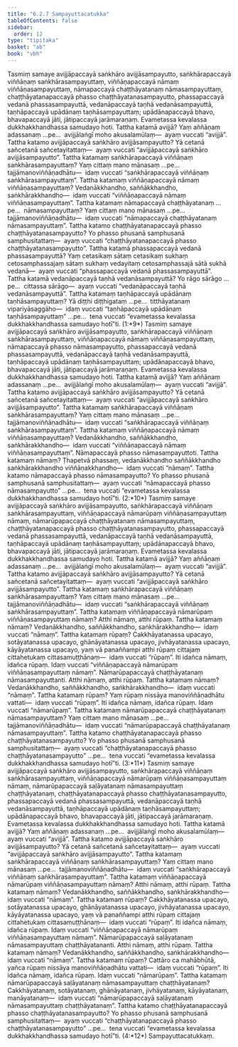 ```yaml
---
title: "6.2.7 Sampayuttacatukka"
tableOfContents: false
sidebar:
  order: 12
type: "tipitaka"
basket: "ab"
book: "vbh"
---
```



<DynamicBreadcrumb />

<Division number="264" book="vbh" bookNo="30" page="159">

<Paragraph number="1064" book="vbh">
Tasmiṃ samaye avijjāpaccayā saṅkhāro avijjāsampayutto, saṅkhārapaccayā viññāṇaṃ saṅkhārasampayuttaṃ, viññāṇapaccayā nāmaṃ viññāṇasampayuttaṃ, nāmapaccayā chaṭṭhāyatanaṃ nāmasampayuttaṃ, chaṭṭhāyatanapaccayā phasso chaṭṭhāyatanasampayutto, phassapaccayā vedanā phassasampayuttā, vedanāpaccayā taṇhā vedanāsampayuttā, taṇhāpaccayā upādānaṃ taṇhāsampayuttaṃ; upādānapaccayā bhavo, bhavapaccayā jāti, jātipaccayā jarāmaraṇaṃ. Evametassa kevalassa dukkhakkhandhassa samudayo hoti.
</Paragraph>

</Division>
<Division number="265" book="vbh" bookNo="30" page="159">

<Paragraph number="1065" book="vbh">
Tattha katamā avijjā? Yaṃ aññāṇaṃ adassanaṃ …pe…  avijjālaṅgī moho akusalamūlaṃ—  ayaṃ vuccati “avijjā”.
</Paragraph>

<Paragraph number="1066" book="vbh">
Tattha katamo avijjāpaccayā saṅkhāro avijjāsampayutto? Yā cetanā sañcetanā sañcetayitattaṃ—  ayaṃ vuccati “avijjāpaccayā saṅkhāro avijjāsampayutto”.
</Paragraph>

<Paragraph number="1067" book="vbh">
Tattha katamaṃ saṅkhārapaccayā viññāṇaṃ saṅkhārasampayuttaṃ? Yaṃ cittaṃ mano mānasaṃ …pe…  tajjāmanoviññāṇadhātu—  idaṃ vuccati “saṅkhārapaccayā viññāṇaṃ saṅkhārasampayuttaṃ”.
</Paragraph>

<Paragraph number="1068" book="vbh">
Tattha katamaṃ viññāṇapaccayā nāmaṃ viññāṇasampayuttaṃ? Vedanākkhandho, saññākkhandho, saṅkhārakkhandho—  idaṃ vuccati “viññāṇapaccayā nāmaṃ viññāṇasampayuttaṃ”.
</Paragraph>

<Paragraph number="1069" book="vbh">
Tattha katamaṃ nāmapaccayā chaṭṭhāyatanaṃ …pe…  nāmasampayuttaṃ? Yaṃ cittaṃ mano mānasaṃ …pe…  tajjāmanoviññāṇadhātu—  idaṃ vuccati “nāmapaccayā chaṭṭhāyatanaṃ nāmasampayuttaṃ”.
</Paragraph>

<Paragraph number="1070" book="vbh">
Tattha katamo chaṭṭhāyatanapaccayā phasso chaṭṭhāyatanasampayutto? Yo phasso phusanā samphusanā samphusitattaṃ—  ayaṃ vuccati “chaṭṭhāyatanapaccayā phasso chaṭṭhāyatanasampayutto”.
</Paragraph>

<Paragraph number="1071" book="vbh">
Tattha katamā phassapaccayā vedanā phassasampayuttā? Yaṃ cetasikaṃ sātaṃ cetasikaṃ sukhaṃ cetosamphassajaṃ sātaṃ sukhaṃ vedayitaṃ cetosamphassajā sātā sukhā vedanā—  ayaṃ vuccati “phassapaccayā vedanā phassasampayuttā”.
</Paragraph>

<Paragraph number="1072" book="vbh">
Tattha katamā vedanāpaccayā taṇhā vedanāsampayuttā? Yo rāgo sārāgo …pe…  cittassa sārāgo—  ayaṃ vuccati “vedanāpaccayā taṇhā vedanāsampayuttā”.
</Paragraph>

<Paragraph number="1073" book="vbh">
Tattha katamaṃ taṇhāpaccayā upādānaṃ taṇhāsampayuttaṃ? Yā diṭṭhi diṭṭhigataṃ …pe…  titthāyatanaṃ vipariyāsaggāho—  idaṃ vuccati “taṇhāpaccayā upādānaṃ taṇhāsampayuttaṃ” …pe…  tena vuccati “evametassa kevalassa dukkhakkhandhassa samudayo hotī”ti. (1:*9*)
</Paragraph>

</Division>
<Division number="266" book="vbh" bookNo="30" page="160">

<Paragraph number="1074" book="vbh">
Tasmiṃ samaye avijjāpaccayā saṅkhāro avijjāsampayutto, saṅkhārapaccayā viññāṇaṃ saṅkhārasampayuttaṃ, viññāṇapaccayā nāmaṃ viññāṇasampayuttaṃ, nāmapaccayā phasso nāmasampayutto, phassapaccayā vedanā phassasampayuttā, vedanāpaccayā taṇhā vedanāsampayuttā, taṇhāpaccayā upādānaṃ taṇhāsampayuttaṃ; upādānapaccayā bhavo, bhavapaccayā jāti, jātipaccayā jarāmaraṇaṃ. Evametassa kevalassa dukkhakkhandhassa samudayo hoti.
</Paragraph>

</Division>
<Division number="267" book="vbh" bookNo="30" page="161">

<Paragraph number="1075" book="vbh">
Tattha katamā avijjā? Yaṃ aññāṇaṃ adassanaṃ …pe…  avijjālaṅgī moho akusalamūlaṃ—  ayaṃ vuccati “avijjā”.
</Paragraph>

<Paragraph number="1076" book="vbh">
Tattha katamo avijjāpaccayā saṅkhāro avijjāsampayutto? Yā cetanā sañcetanā sañcetayitattaṃ—  ayaṃ vuccati “avijjāpaccayā saṅkhāro avijjāsampayutto”.
</Paragraph>

<Paragraph number="1077" book="vbh">
Tattha katamaṃ saṅkhārapaccayā viññāṇaṃ saṅkhārasampayuttaṃ? Yaṃ cittaṃ mano mānasaṃ …pe…  tajjāmanoviññāṇadhātu—  idaṃ vuccati “saṅkhārapaccayā viññāṇaṃ saṅkhārasampayuttaṃ”.
</Paragraph>

<Paragraph number="1078" book="vbh">
Tattha katamaṃ viññāṇapaccayā nāmaṃ viññāṇasampayuttaṃ? Vedanākkhandho, saññākkhandho, saṅkhārakkhandho—  idaṃ vuccati “viññāṇapaccayā nāmaṃ viññāṇasampayuttaṃ”.
</Paragraph>

<Paragraph number="1079" book="vbh">
Nāmapaccayā phasso nāmasampayuttoti. Tattha katamaṃ nāmaṃ? Ṭhapetvā phassaṃ, vedanākkhandho saññākkhandho saṅkhārakkhandho viññāṇakkhandho—  idaṃ vuccati “nāmaṃ”.
</Paragraph>

<Paragraph number="1080" book="vbh">
Tattha katamo nāmapaccayā phasso nāmasampayutto? Yo phasso phusanā samphusanā samphusitattaṃ—  ayaṃ vuccati “nāmapaccayā phasso nāmasampayutto” …pe…  tena vuccati “evametassa kevalassa dukkhakkhandhassa samudayo hotī”ti. (2:*10*)
</Paragraph>

</Division>
<Division number="268" book="vbh" bookNo="30" page="161">

<Paragraph number="1081" book="vbh">
Tasmiṃ samaye avijjāpaccayā saṅkhāro avijjāsampayutto, saṅkhārapaccayā viññāṇaṃ saṅkhārasampayuttaṃ, viññāṇapaccayā nāmarūpaṃ viññāṇasampayuttaṃ nāmaṃ, nāmarūpapaccayā chaṭṭhāyatanaṃ nāmasampayuttaṃ, chaṭṭhāyatanapaccayā phasso chaṭṭhāyatanasampayutto, phassapaccayā vedanā phassasampayuttā, vedanāpaccayā taṇhā vedanāsampayuttā, taṇhāpaccayā upādānaṃ taṇhāsampayuttaṃ; upādānapaccayā bhavo, bhavapaccayā jāti, jātipaccayā jarāmaraṇaṃ. Evametassa kevalassa dukkhakkhandhassa samudayo hoti.
</Paragraph>

</Division>
<Division number="269" book="vbh" bookNo="30" page="162">

<Paragraph number="1082" book="vbh">
Tattha katamā avijjā? Yaṃ aññāṇaṃ adassanaṃ …pe…  avijjālaṅgī moho akusalamūlaṃ—  ayaṃ vuccati “avijjā”.
</Paragraph>

<Paragraph number="1083" book="vbh">
Tattha katamo avijjāpaccayā saṅkhāro avijjāsampayutto? Yā cetanā sañcetanā sañcetayitattaṃ—  ayaṃ vuccati “avijjāpaccayā saṅkhāro avijjāsampayutto”.
</Paragraph>

<Paragraph number="1084" book="vbh">
Tattha katamaṃ saṅkhārapaccayā viññāṇaṃ saṅkhārasampayuttaṃ? Yaṃ cittaṃ mano mānasaṃ …pe…  tajjāmanoviññāṇadhātu—  idaṃ vuccati “saṅkhārapaccayā viññāṇaṃ saṅkhārasampayuttaṃ”.
</Paragraph>

<Paragraph number="1085" book="vbh">
Tattha katamaṃ viññāṇapaccayā nāmarūpaṃ viññāṇasampayuttaṃ nāmaṃ? Atthi nāmaṃ, atthi rūpaṃ. Tattha katamaṃ nāmaṃ? Vedanākkhandho, saññākkhandho, saṅkhārakkhandho—  idaṃ vuccati “nāmaṃ”. Tattha katamaṃ rūpaṃ? Cakkhāyatanassa upacayo, sotāyatanassa upacayo, ghānāyatanassa upacayo, jivhāyatanassa upacayo, kāyāyatanassa upacayo, yaṃ vā panaññampi atthi rūpaṃ cittajaṃ cittahetukaṃ cittasamuṭṭhānaṃ—  idaṃ vuccati “rūpaṃ”. Iti idañca nāmaṃ, idañca rūpaṃ. Idaṃ vuccati “viññāṇapaccayā nāmarūpaṃ viññāṇasampayuttaṃ nāmaṃ”.
</Paragraph>

<Paragraph number="1086" book="vbh">
Nāmarūpapaccayā chaṭṭhāyatanaṃ nāmasampayuttanti. Atthi nāmaṃ, atthi rūpaṃ. Tattha katamaṃ nāmaṃ? Vedanākkhandho, saññākkhandho, saṅkhārakkhandho—  idaṃ vuccati “nāmaṃ”. Tattha katamaṃ rūpaṃ? Yaṃ rūpaṃ nissāya manoviññāṇadhātu vattati—  idaṃ vuccati “rūpaṃ”. Iti idañca nāmaṃ, idañca rūpaṃ. Idaṃ vuccati “nāmarūpaṃ”.
</Paragraph>

<Paragraph number="1087" book="vbh">
Tattha katamaṃ nāmarūpapaccayā chaṭṭhāyatanaṃ nāmasampayuttaṃ? Yaṃ cittaṃ mano mānasaṃ …pe…  tajjāmanoviññāṇadhātu—  idaṃ vuccati “nāmarūpapaccayā chaṭṭhāyatanaṃ nāmasampayuttaṃ”.
</Paragraph>

<Paragraph number="1088" book="vbh">
Tattha katamo chaṭṭhāyatanapaccayā phasso chaṭṭhāyatanasampayutto? Yo phasso phusanā samphusanā samphusitattaṃ—  ayaṃ vuccati “chaṭṭhāyatanapaccayā phasso chaṭṭhāyatanasampayutto” …pe…  tena vuccati “evametassa kevalassa dukkhakkhandhassa samudayo hotī”ti. (3:*11*)
</Paragraph>

</Division>
<Division number="270" book="vbh" bookNo="30" page="163">

<Paragraph number="1089" book="vbh">
Tasmiṃ samaye avijjāpaccayā saṅkhāro avijjāsampayutto, saṅkhārapaccayā viññāṇaṃ saṅkhārasampayuttaṃ, viññāṇapaccayā nāmarūpaṃ viññāṇasampayuttaṃ nāmaṃ, nāmarūpapaccayā saḷāyatanaṃ nāmasampayuttaṃ chaṭṭhāyatanaṃ, chaṭṭhāyatanapaccayā phasso chaṭṭhāyatanasampayutto, phassapaccayā vedanā phassasampayuttā, vedanāpaccayā taṇhā vedanāsampayuttā, taṇhāpaccayā upādānaṃ taṇhāsampayuttaṃ; upādānapaccayā bhavo, bhavapaccayā jāti, jātipaccayā jarāmaraṇaṃ. Evametassa kevalassa dukkhakkhandhassa samudayo hoti.
</Paragraph>

</Division>
<Division number="271" book="vbh" bookNo="30" page="163">

<Paragraph number="1090" book="vbh">
Tattha katamā avijjā? Yaṃ aññāṇaṃ adassanaṃ …pe…  avijjālaṅgī moho akusalamūlaṃ—  ayaṃ vuccati “avijjā”.
</Paragraph>

<Paragraph number="1091" book="vbh">
Tattha katamo avijjāpaccayā saṅkhāro avijjāsampayutto? Yā cetanā sañcetanā sañcetayitattaṃ—  ayaṃ vuccati “avijjāpaccayā saṅkhāro avijjāsampayutto”.
</Paragraph>

<Paragraph number="1092" book="vbh">
Tattha katamaṃ saṅkhārapaccayā viññāṇaṃ saṅkhārasampayuttaṃ? Yaṃ cittaṃ mano mānasaṃ …pe…  tajjāmanoviññāṇadhātu—  idaṃ vuccati “saṅkhārapaccayā viññāṇaṃ saṅkhārasampayuttaṃ”.
</Paragraph>

<Paragraph number="1093" book="vbh">
Tattha katamaṃ viññāṇapaccayā nāmarūpaṃ viññāṇasampayuttaṃ nāmaṃ? Atthi nāmaṃ, atthi rūpaṃ. Tattha katamaṃ nāmaṃ? Vedanākkhandho, saññākkhandho, saṅkhārakkhandho—  idaṃ vuccati “nāmaṃ”. Tattha katamaṃ rūpaṃ? Cakkhāyatanassa upacayo, sotāyatanassa upacayo, ghānāyatanassa upacayo, jivhāyatanassa upacayo, kāyāyatanassa upacayo, yaṃ vā panaññampi atthi rūpaṃ cittajaṃ cittahetukaṃ cittasamuṭṭhānaṃ—  idaṃ vuccati “rūpaṃ”. Iti idañca nāmaṃ, idañca rūpaṃ. Idaṃ vuccati “viññāṇapaccayā nāmarūpaṃ viññāṇasampayuttaṃ nāmaṃ”.
</Paragraph>

<Paragraph number="1094" book="vbh">
Nāmarūpapaccayā saḷāyatanaṃ nāmasampayuttaṃ chaṭṭhāyatananti. Atthi nāmaṃ, atthi rūpaṃ. Tattha katamaṃ nāmaṃ? Vedanākkhandho, saññākkhandho, saṅkhārakkhandho—  idaṃ vuccati “nāmaṃ”. Tattha katamaṃ rūpaṃ? Cattāro ca mahābhūtā, yañca rūpaṃ nissāya manoviññāṇadhātu vattati—  idaṃ vuccati “rūpaṃ”. Iti idañca nāmaṃ, idañca rūpaṃ. Idaṃ vuccati “nāmarūpaṃ”.
</Paragraph>

<Paragraph number="1095" book="vbh">
Tattha katamaṃ nāmarūpapaccayā saḷāyatanaṃ nāmasampayuttaṃ chaṭṭhāyatanaṃ? Cakkhāyatanaṃ, sotāyatanaṃ, ghānāyatanaṃ, jivhāyatanaṃ, kāyāyatanaṃ, manāyatanaṃ—  idaṃ vuccati “nāmarūpapaccayā saḷāyatanaṃ nāmasampayuttaṃ chaṭṭhāyatanaṃ”.
</Paragraph>

<Paragraph number="1096" book="vbh">
Tattha katamo chaṭṭhāyatanapaccayā phasso chaṭṭhāyatanasampayutto? Yo phasso phusanā samphusanā samphusitattaṃ—  ayaṃ vuccati “chaṭṭhāyatanapaccayā phasso chaṭṭhāyatanasampayutto” …pe…  tena vuccati “evametassa kevalassa dukkhakkhandhassa samudayo hotī”ti. (4:*12*)

</Paragraph>
</Division>

<Paragraph number="1097" type="center" book="vbh">
Sampayuttacatukkaṃ.
</Paragraph>